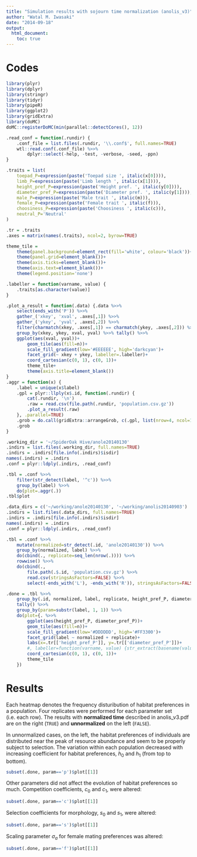 ```yaml
---
title: "Simulation results with sojourn time normalization (anolis_v3)"
author: "Watal M. Iwasaki"
date: "2014-09-18"
output:
  html_document:
    toc: true
---
```


Codes
================================================================================

```r
library(plyr)
library(dplyr)
library(stringr)
library(tidyr)
library(pipeR)
library(ggplot2)
library(gridExtra)
library(doMC)
doMC::registerDoMC(min(parallel::detectCores(), 12))
```

```r
.read_conf = function(.rundir) {
    .conf_file = list.files(.rundir, '\\.conf$', full.names=TRUE)
    wtl::read.conf(.conf_file) %>>%
        dplyr::select(-help, -test, -verbose, -seed, -ppn)
}

.traits = list(
    toepad_P=expression(paste('Toepad size ', italic(x[0]))),
    limb_P=expression(paste('Limb length ', italic(x[1]))),
    height_pref_P=expression(paste('Height pref. ', italic(y[0]))),
    diameter_pref_P=expression(paste('Diameter pref. ', italic(y[1]))),
    male_P=expression(paste('Male trait ', italic(m))),
    female_P=expression(paste('Female trait ', italic(f))),
    choosiness_P=expression(paste('Choosiness ', italic(c))),
    neutral_P='Neutral'
)

.tr = .traits
.axes = matrix(names(.traits), ncol=2, byrow=TRUE)

theme_tile =
    theme(panel.background=element_rect(fill='white', colour='black'))+
    theme(panel.grid=element_blank())+
    theme(axis.ticks=element_blank())+
    theme(axis.text=element_blank())+
    theme(legend.position='none')
```

```r
.labeller = function(varname, value) {
    .traits[as.character(value)]
}

.plot_a_result = function(.data) {.data %>>%
    select(ends_with('P')) %>>%
    gather_('xkey', 'xval', .axes[,1]) %>>%
    gather_('ykey', 'yval', .axes[,2]) %>>%
    filter(charmatch(xkey, .axes[,1]) == charmatch(ykey, .axes[,2])) %>>%
    group_by(xkey, ykey, xval, yval) %>>% tally() %>>%
    ggplot(aes(xval, yval))+
        geom_tile(aes(fill=n))+
        scale_fill_gradient(low='#EEEEEE', high='darkcyan')+
        facet_grid(~ xkey + ykey, labeller=.labeller)+
        coord_cartesian(c(0, 1), c(0, 1))+
        theme_tile+
        theme(axis.title=element_blank())
}
.aggr = function(x) {
    .label = unique(x$label)
    .gpl = plyr::llply(x$.id, function(.rundir) {
        cat(.rundir, '\n')
        .raw = read.csv(file.path(.rundir, 'population.csv.gz'))
        .plot_a_result(.raw)
    }, .parallel=TRUE)
    .grob = do.call(gridExtra::arrangeGrob, c(.gpl, list(nrow=4, ncol=1)))
    .grob
}

.working_dir = '~/SpiderOak Hive/anole20140130'
.indirs = list.files(.working_dir, full.names=TRUE)
.indirs = .indirs[file.info(.indirs)$isdir]
names(.indirs) = .indirs
.conf = plyr::ldply(.indirs, .read_conf)

.tbl = .conf %>>%
    filter(str_detect(label, '^c')) %>>%
    group_by(label) %>>%
    do(plot=.aggr(.))
.tbl$plot
```

```r
.data_dirs = c('~/working/anole20140130', '~/working/anolis20140903')
.indirs = list.files(.data_dirs, full.names=TRUE)
.indirs = .indirs[file.info(.indirs)$isdir]
names(.indirs) = .indirs
.conf = plyr::ldply(.indirs, .read_conf)

.tbl = .conf %>>%
    mutate(normalized=str_detect(.id, 'anole20140130')) %>>%
    group_by(normalized, label) %>>%
    do(cbind(., replicate=seq_len(nrow(.)))) %>>%
    rowwise() %>>%
    do(cbind(.,
        file.path(.$.id, 'population.csv.gz') %>>%
        read.csv(stringsAsFactors=FALSE) %>>%
        select(-ends_with('L'), -ends_with('R')), stringsAsFactors=FALSE)) %>>% ungroup()

.done = .tbl %>>%
    group_by(.id, normalized, label, replicate, height_pref_P, diameter_pref_P) %>>%
    tally() %>>%
    group_by(param=substr(label, 1, 1)) %>>%
    do(plot={. %>>%
        ggplot(aes(height_pref_P, diameter_pref_P))+
        geom_tile(aes(fill=n))+
        scale_fill_gradient(low='#DDDDDD', high='#FF3300')+
        facet_grid(label ~ normalized + replicate)+
        labs(x=.tr[['height_pref_P']], y=.tr[['diameter_pref_P']])+
        #, labeller=function(varname, value) {str_extract(basename(value), '^[^_]+')})+
        coord_cartesian(c(0, 1), c(0, 1))+
        theme_tile
    })
```

Results
================================================================================

Each heatmap denotes the frequency disturibution of habitat preferences in a population.
Four replicates were performed for each parameter set (i.e. each row).
The results with **normalized time** described in anolis_v3.pdf are on the right (`TRUE`) and **unnormalized** on the left (`FALSE`).

In unnormalized cases, on the left, the habitat preferences of individuals are distributed near the peak of resource abundance and seem to be properly subject to selection.
The variation within each population decreased with increasing coefficient for habitat preferences, $h_0$ and $h_1$ (from top to bottom).

```r
subset(.done, param=='p')$plot[[1]]
```

Other parameters did not affect the evolution of habitat preferences so much.
Competition coefficients, $c_0$ and $c_1$, were altered:

```r
subset(.done, param=='c')$plot[[1]]
```

Selection coefficients for morphology, $s_0$ and $s_1$, were altered:

```r
subset(.done, param=='s')$plot[[1]]
```

Scaling parameter $\sigma_a$ for female mating preferences was altered:

```r
subset(.done, param=='f')$plot[[1]]
```
